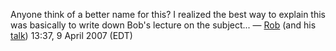 Anyone think of a better name for this? I realized the best way to explain this was basically to write down Bob's lecture on the subject... — [[User:rsimmons|Rob]] (and his [[User talk:rsimmons|talk]]) 13:37, 9 April 2007 (EDT)